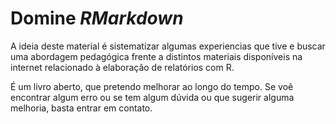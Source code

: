 # Domine *RMarkdown* {#intro}

A ideia deste material é sistematizar algumas experiencias que tive e buscar uma abordagem pedagógica frente a distintos materiais disponíveis na internet relacionado à elaboração de relatórios com R.

É um livro aberto, que pretendo melhorar ao longo do tempo. Se voê encontrar algum erro ou se tem algum dúvida ou que sugerir alguma melhoria, basta entrar em contato.
